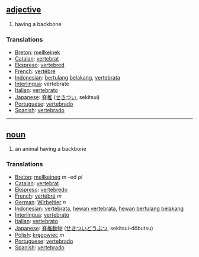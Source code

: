 == [[adjective]] == 
# having a backbone
=== Translations === 
*[[Breton]]: [[mellkeinek]]
*[[Catalan]]: [[vertebrat]]
*[[Ekspreso]]: [[vertebred]]
*[[French]]: [[vertébré]] 
*[[Indonesian]]: [[tulang|bertulang]] [[belakang]], [[vertebrata]]
*[[Interlingua]]: vertebrate 
*[[Italian]]: [[vertebrato]]
*[[Japanese]]: [[脊椎]] ([[せきつい]], sekitsui)
*[[Portuguese]]: [[vertebrado]] 
*[[Spanish]]: [[vertebrado]] 

----

== [[noun]] ==
# an animal having a backbone 
=== Translations === 
*[[Breton]]: [[mellkeineg]] ''m'' -ed ''pl''
*[[Catalan]]: [[vertebrat]]
*[[Ekspreso]]: [[vertebredo]]
*[[French]]: [[vertébré]] ''m''
*[[German]]: [[Wirbeltier]] ''n''
*[[Indonesian]]: [[vertebrata]], [[hewan vertebrata]], [[hewan bertulang belakang]]
*[[Interlingua]]: [[vertebrato]] 
*[[Italian]]: [[vertebrato]] 
*[[Japanese]]: [[脊椎]][[動物]] ([[せきつい]][[どうぶつ]], sekitsui-dōbutsu)
*[[Polish]]: [[kręgowiec]] ''m''
*[[Portuguese]]: [[vertebrado]] 
*[[Spanish]]: [[vertebrado]]